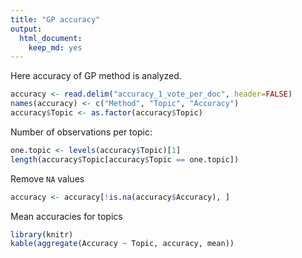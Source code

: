 ---
title: "GP accuracy"
output: 
  html_document: 
    keep_md: yes
---

Here accuracy of GP method is analyzed. 

```{r}
accuracy <- read.delim("accuracy_1_vote_per_doc", header=FALSE)
names(accuracy) <- c("Method", "Topic", "Accuracy")
accuracy$Topic <- as.factor(accuracy$Topic)
```

Number of observations per topic:


```{r}
one.topic <- levels(accuracy$Topic)[1]
length(accuracy$Topic[accuracy$Topic == one.topic])
```

Remove `NA` values

```{r}
accuracy <- accuracy[!is.na(accuracy$Accuracy), ]
```

Mean accuracies for topics

```{r results='asis'}
library(knitr)
kable(aggregate(Accuracy ~ Topic, accuracy, mean))

```

